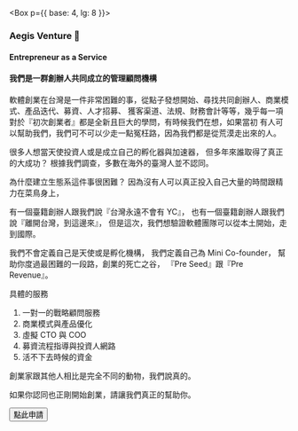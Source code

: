 
<Box p={{ base: 4, lg: 8 }}>

### Aegis Venture 🚀

#### Entrepreneur as a Service

#### 我們是一群創辦人共同成立的管理顧問機構

軟體創業在台灣是一件非常困難的事，從點子發想開始、尋找共同創辦人、商業模式、產品迭代、募資、人才招募、
獲客渠道、法規、財務會計等等，幾乎每一項對於『初次創業者』都是全新且巨大的學問，有時候我們在想，如果當初
有人可以幫助我們，我們可不可以少走一點冤枉路，因為我們都是從荒漠走出來的人。

很多人想當天使投資人或是成立自己的孵化器與加速器，
但多年來誰取得了真正的大成功？
根據我們調查，多數在海外的臺灣人並不認同。

為什麼建立生態系這件事很困難？
因為沒有人可以真正投入自己大量的時間跟精力在菜鳥身上，

有一個臺籍創辦人跟我們說『台灣永遠不會有 YC』，
也有一個臺籍創辦人跟我們說『離開台灣，到這邊來』，
但是這次，我們想驗證軟體團隊可以從本土開始，走到國際。

我們不會定義自己是天使或是孵化機構，
我們定義自己為 Mini Co-founder，
幫助你度過最困難的一段路，創業的死亡之谷，
『Pre Seed』跟『Pre Revenue』。

具體的服務

1. 一對一的戰略顧問服務
2. 商業模式與產品優化
3. 虛擬 CTO 與 COO
4. 募資流程指導與投資人網路
5. 活不下去時候的資金

創業家跟其他人相比是完全不同的動物，我們說真的。

如果你認同也正剛開始創業，請讓我們真正的幫助你。

<NextLink href="mailto: jacky@aegis.tw">
  <Button>點此申請</Button>
</NextLink>

</Box>
